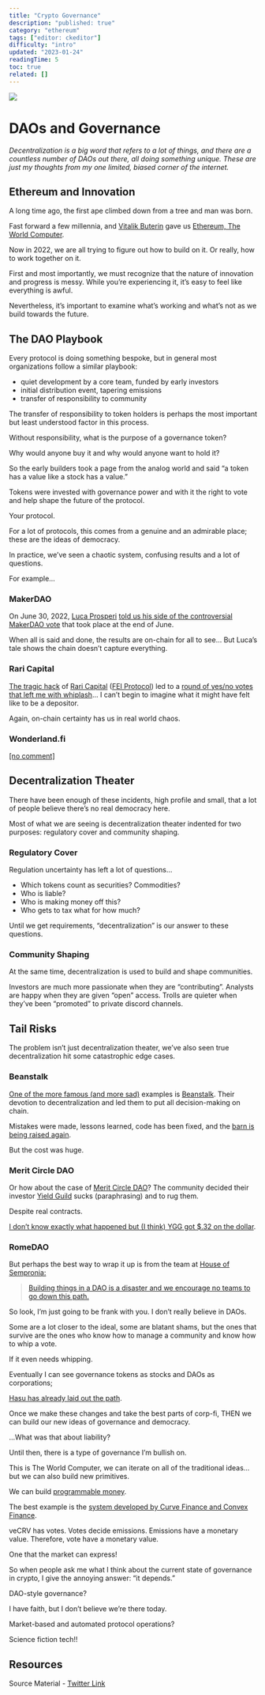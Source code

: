 ```yaml
---
title: "Crypto Governance"
description: "published: true"
category: "ethereum"
tags: ["editor: ckeditor"]
difficulty: "intro"
updated: "2023-01-24"
readingTime: 5
toc: true
related: []
---
```


![](/images/governance-1.png)

# DAOs and Governance

*Decentralization is a big word that refers to a lot of things, and there are a countless number of DAOs out there, all doing something unique. These are just my thoughts from my one limited, biased corner of the internet.*

## Ethereum and Innovation

A long time ago, the first ape climbed down from a tree and man was born.

Fast forward a few millennia, and [Vitalik Buterin](https://twitter.com/VitalikButerin) gave us [Ethereum, The World Computer](/ethereum/world-computer).

Now in 2022, we are all trying to figure out how to build on it. Or really, how to work together on it.

First and most importantly, we must recognize that the nature of innovation and progress is messy. While you’re experiencing it, it’s easy to feel like everything is awful. 

Nevertheless, it’s important to examine what’s working and what’s not as we build towards the future.

## The DAO Playbook

Every protocol is doing something bespoke, but in general most organizations follow a similar playbook: 

*   quiet development by a core team, funded by early investors
*   initial distribution event, tapering emissions
*   transfer of responsibility to community

The transfer of responsibility to token holders is perhaps the most important but least understood factor in this process. 

Without responsibility, what is the purpose of a governance token? 

Why would anyone buy it and why would anyone want to hold it?

So the early builders took a page from the analog world and said “a token has a value like a stock has a value.” 

Tokens were invested with governance power and with it the right to vote and help shape the future of the protocol. 

Your protocol.

For a lot of protocols, this comes from a genuine and an admirable place; these are the ideas of democracy. 

In practice, we’ve seen a chaotic system, confusing results and a lot of questions. 

For example…

### MakerDAO

On June 30, 2022, [Luca Prosperi](https://twitter.com/LucaProsperi) [told us his side of the controversial MakerDAO vote](https://dirtroads.substack.com/p/-42-valkyrie-makerdao-and-our-side?r=k87cd&s=w&utm_campaign=post&utm_medium=web) that took place at the end of June.

When all is said and done, the results are on-chain for all to see… But Luca’s tale shows the chain doesn’t capture everything.

### Rari Capital

[The tragic hack](https://www.coindesk.com/business/2022/04/30/defi-lender-rari-capitalfei-loses-80m-in-hack/) of [Rari Capital](https://www.rari.capital/) ([FEI Protocol](https://fei.money/)) led to a [round of yes/no votes that left me with whiplash](https://decrypt.co/110102/tribe-dao-votes-repay-rari-capital-hack-victims-again)… I can’t begin to imagine what it might have felt like to be a depositor.

Again, on-chain certainty has us in real world chaos.

### Wonderland.fi

[\[no comment\]](https://www.theblock.co/post/155433/wonderland-passes-vote-to-invest-25-million-in-sifu-vision?utm_source=twitter&utm_medium=social)

## Decentralization Theater

There have been enough of these incidents, high profile and small, that a lot of people believe there’s no real democracy here.

Most of what we are seeing is decentralization theater indented for two purposes: regulatory cover and community shaping.

### Regulatory Cover

Regulation uncertainty has left a lot of questions… 

*   Which tokens count as securities? Commodities?
*   Who is liable?
*   Who is making money off this?
*   Who gets to tax what for how much?

Until we get requirements, “decentralization” is our answer to these questions.

### Community Shaping

At the same time, decentralization is used to build and shape communities. 

Investors are much more passionate when they are “contributing”. Analysts are happy when they are given “open” access. Trolls are quieter when they’ve been “promoted” to private discord channels.

## Tail Risks

The problem isn’t just decentralization theater, we’ve also seen true decentralization hit some catastrophic edge cases.

### Beanstalk

[One of the more famous (and more sad)](https://www.theverge.com/2022/4/18/23030754/beanstalk-cryptocurrency-hack-182-million-dao-voting) examples is [Beanstalk](https://bean.money/). Their devotion to decentralization and led them to put all decision-making on chain.

Mistakes were made, lessons learned, code has been fixed, and the [barn is being raised again](https://www.coindesk.com/business/2022/06/02/beanstalk-stablecoin-protocol-barn-raise-aims-to-restore-77m-in-lost-funds/).

But the cost was huge.

### Merit Circle DAO

Or how about the case of [Merit Circle DAO](https://meritcircle.io/)? The community decided their investor [Yield Guild](https://yieldguild.io/) sucks (paraphrasing) and to rug them. 

Despite real contracts.

[I don’t know exactly what happened but (I think) YGG got $.32 on the dollar](https://twitter.com/itstimconnors/status/1536734104422522881).

### RomeDAO

But perhaps the best way to wrap it up is from the team at [House of Sempronia:](https://twitter.com/housesempronia)

> [Building things in a DAO is a disaster and we encourage no teams to go down this path.](https://blockworks.co/news/house-of-sempronias-departure-from-dao-sparks-further-concerns-over-dao-governance)

So look, I’m just going to be frank with you. I don’t really believe in DAOs. 

Some are a lot closer to the ideal, some are blatant shams, but the ones that survive are the ones who know how to manage a community and know how to whip a vote. 

If it even needs whipping.

Eventually I can see governance tokens as stocks and DAOs as corporations;

[Hasu has already laid out the path](https://twitter.com/hasufl/status/1542196610775629824).

Once we make these changes and take the best parts of corp-fi, THEN we can build our new ideas of governance and democracy.

…What was that about liability?

Until then, there is a type of governance I’m bullish on. 

This is The World Computer, we can iterate on all of the traditional ideas… but we can also build new primitives. 

We can build [programmable money](/ethereum/world-computer/de-fi/programmable-money).

The best example is the [system developed by Curve Finance and Convex Finance](/ethereum/world-computer/de-fi/programmable-money/ve-tokens).  

veCRV has votes. Votes decide emissions. Emissions have a monetary value. Therefore, vote have a monetary value.

One that the market can express!

So when people ask me what I think about the current state of governance in crypto, I give the annoying answer: “it depends.” 

DAO-style governance? 

I have faith, but I don’t believe we’re there today.

Market-based and automated protocol operations? 

Science fiction tech!!

## Resources

Source Material - [Twitter Link](https://twitter.com/logarithmicrex/status/1548000445381062656)
